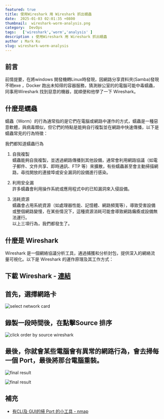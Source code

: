 ```yaml
---
featured: true
title: 使用Wireshark 用 Wireshark 抓出蠕蟲
date:  2025-01-03 02:01:35 +0800
thumbnail:  wireshark-worm-analysis.png
category:  DevOps  
tags:   ['wireshark','worm','analysis' ]
description : 使用Wireshark 用 Wireshark 抓出蠕蟲
author : Mark Ku
slug: wireshark-worm-analysis
---
```

## 前言
前情提要，在將windows 開發機轉Linux時發現，因網路分享資料夾(Samba)發現不明exe ，Docker 跑出未知得的容器服務，猜測辦公室的的電腦可能中毒蠕蟲，同事用Wireshark 找到惡意的機器，就順便和他學了一下 Wireshark。

## 什麼是蠕蟲 
蠕蟲（Worm）的行為通常指的是它們在電腦或網路中運作的方式，蠕蟲是一種惡意軟體，與病毒類似，但它們的特點是能夠自行複製並在網路中快速傳播，以下是蠕蟲常見的行為特徵：

我們都知道蠕蟲行為 

1. 自我複製  
蠕蟲能夠自我複製，並透過網路傳播到其他設備，通常會利用網路協議（如電子郵件、文件共享、即時通訊、FTP 等）來擴散，有些蠕蟲甚至會主動掃描網路，尋找開放的連接埠或安全漏洞的設備進行感染。  

2. 利用安全漏  
許多蠕蟲會利用操作系統或應用程式中的已知漏洞來入侵設備。  

3. 消耗資源  
蠕蟲會占用系統資源（如處理器性能、記憶體、網路頻寬等），導致受害設備或整個網路變慢，在某些情況下，這種資源消耗可能會導致網路癱瘓或設備無法運行。  
以上三項行為，我們都發生了。  
## 什麼是 Wireshark
Wireshark 是一個網絡協議分析工具，通過捕獲和分析封包，提供深入的網絡流量可視化。以下是 Wireshark 的運作原理及其工作方式：

## 下載 Wireshark - [連結](https://www.wireshark.org/#downloadLink)

## 首先，選擇網路卡
![select network card](select-network-card.png)

## 錄製一段時間後，在點擊Source 排序
![click order by source wireshark](click-order-by-source-wireshark.png)

## 最後，你就會某些電腦會有異常的網路行為，會去掃每一個 Port，最後將那台電腦重裝。
![final result](final-result.png)

![final result](final-result-2.png)

## 補充
* [有CLI及 GUI的掃 Port 的小工具 - nmap](https://nmap.org/download#windows)

